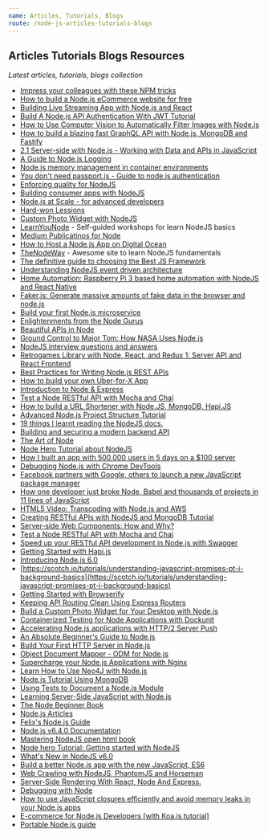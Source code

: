 ---
name: Articles, Tutorials, Blogs
route: /node-js-articles-tutorials-blogs
---
## Articles Tutorials Blogs Resources
*Latest articles, tutorials, blogs collection*
- [Impress your colleagues with these NPM tricks](https://dev.to/borrellidev/impress-your-colleagues-with-these-npm-tricks-3fcb)
- [How to build a Node.js eCommerce website for free](https://adrianmejia.com/how-to-build-a-node-js-ecommerce-website-for-free)
- [Building Live Streaming App with Node.js and React](https://quantizd.com/building-live-streaming-app-with-node-js-and-react)
- [Build A Node.js API Authentication With JWT Tutorial](https://www.youtube.com/watch?v=2jqok-WgelI&utm_campaign=read_more)
- [How to Use Computer Vision to Automatically Filter Images with Node.js](https://dev.to/heroku/how-to-use-computer-vision-to-automatically-filter-images-3g7k)
- [How to build a blazing fast GraphQL API with Node.js, MongoDB and Fastify](https://medium.com/free-code-camp/how-to-build-a-blazing-fast-graphql-api-with-node-js-mongodb-and-fastify-77fd5acd2998&utm_campaign=read_more)
- [2.1 Server-side with Node.js - Working with Data and APIs in JavaScript](https://www.youtube.com/watch?v=wxbQP1LMZsw)
- [A Guide to Node.js Logging](https://www.twilio.com/blog/guide-node-js-logging&utm_campaign=read_more)
- [Node.js memory management in container environments](https://developer.ibm.com/articles/nodejs-memory-management-in-container-environments/)
- [You don't need passport.js - Guide to node.js authentication](https://softwareontheroad.com/nodejs-jwt-authentication-oauth)
- [Enforcing quality for NodeJS](https://hackernoon.com/enforcing-code-quality-for-node-js-c3b837d7ae17)
- [Building consumer apps with NodeJS](https://venturebeat.com/2012/01/07/building-consumer-apps-with-node/)
- [Node.js at Scale - for advanced developers](https://blog.risingstack.com/nodejs-at-scale-npm-best-practices/) 
- [Hard-won Lessions](https://blog.scottnonnenberg.com/hard-won-lessons-five-years-with-node-js)
- [Custom Photo Widget with NodeJS](https://scotch.io/tutorials/build-a-custom-photo-widget-for-your-desktop-with-node-js) 
- [LearnYouNode](https://github.com/workshopper/learnyounode) - Self-guided workshops for learn NodeJS basics
- [Medium Publicatinos for Node](https://medium.com/search/publications?q=node)
- [How to Host a Node.js App on Digital Ocean](https://scotch.io/tutorials/how-to-host-a-node-js-app-on-digital-ocean)
- [TheNodeWay](http://thenodeway.io/) - Awesome site to learn NodeJS fundamentals
- [The definitive guide to choosing the Best JS Framework](http://blog.500tech.com/best-js-framework/)
- [Understanding NodeJS event driven architecture](https://medium.freecodecamp.com/understanding-node-js-event-driven-architecture-223292fcbc2d)
- [Home Automation: Raspberry Pi 3 based home automation with NodeJS and React Native](https://github.com/deepsyx/home-automation)
- [Faker.js: Generate massive amounts of fake data in the browser and node.js](https://github.com/Marak/faker.js)
- [Build your first Node.js microservice](http://mxstbr.blog/2017/01/your-first-node-microservice)
- [Enlightenments from the Node Gurus](https://www.sitepoint.com/node-js-best-practices-from-the-node-gurus)
- [Beautiful APIs in Node](https://medium.com/software-engineering/beautiful-node-apis-eaf0b636cbe)
- [Ground Control to Major Tom: How NASA Uses Node.js](https://nodejs.org/static/documents/casestudies/Node_CaseStudy_Nasa_FNL.pdf)
- [NodeJS interview questions and answers](http://blog.risingstack.com/node-js-interview-questions-and-answers-2017)
- [Retrogames Library with Node, React, and Redux 1: Server API and React Frontend](https://scotch.io/tutorials/retrogames-library-with-node-react-and-redux-1-server-api-and-react-frontend)
- [Best Practices for Writing Node.js REST APIs](http://blog.risingstack.com/10-best-practices-for-writing-node-js-rest-apis)
- [How to build your own Uber-for-X App](https://medium.freecodecamp.com/how-to-build-your-own-uber-for-x-app-33237955e253)
- [Introduction to Node & Express](https://medium.com/javascript-scene/introduction-to-node-express-90c431f9e6fd)
- [Test a Node RESTful API with Mocha and Chai](https://scotch.io/tutorials/test-a-node-restful-api-with-mocha-and-chai)
- [How to build a URL Shortener with Node.JS, MongoDB, Hapi.JS](http://codetuts.tech/build-a-url-shortener-node-hapi-js)
- [Advanced Node.js Project Structure Tutorial](https://blog.risingstack.com/node-js-project-structure-tutorial-node-js-at-scale)
- [19 things I learnt reading the NodeJS docs.](https://hackernoon.com/19-things-i-learnt-reading-the-nodejs-docs-8a2dcc7f307f?utm_source=mybridge&utm_medium=blog&utm_campaign=read_more)
- [Building and securing a modern backend API](https://scotch.io/tutorials/building-and-securing-a-modern-backend-api)
- [The Art of Node](https://github.com/maxogden/art-of-node#the-art-of-node)
- [Node Hero Tutorial about NodeJS](https://blog.risingstack.com/node-hero-tutorial-getting-started-with-node-js/)
- [How I built an app with 500,000 users in 5 days on a $100 server](https://medium.com/unboxd/how-i-built-an-app-with-500-000-users-in-5-days-on-a-100-server-77deeb238e83#.8pkwyo6m4)
- [Debugging Node.js with Chrome DevTools](https://medium.com/@paul_irish/debugging-node-js-nightlies-with-chrome-devtools-7c4a1b95ae27#.7qtgzho1a)
- [Facebook partners with Google, others to launch a new JavaScript package manager](https://techcrunch.com/2016/10/11/facebook-partners-with-google-others-to-launch-a-new-javascript-package-manager/)
- [How one developer just broke Node, Babel and thousands of projects in 11 lines of JavaScript](http://www.theregister.co.uk/2016/03/23/npm_left_pad_chaos/)
- [HTML5 Video: Transcoding with Node.js and AWS](https://lostechies.com/bradcarleton/2013/11/20/html5-video-transcoding-with-node-js-and-aws/)
- [Creating RESTful APIs with NodeJS and MongoDB Tutorial](http://adrianmejia.com/blog/2014/10/01/creating-a-restful-api-tutorial-with-nodejs-and-mongodb/)
- [Server-side Web Components: How and Why?](https://scotch.io/tutorials/server-side-web-components-how-and-why)
- [Test a Node RESTful API with Mocha and Chai](https://scotch.io/tutorials/test-a-node-restful-api-with-mocha-and-chai)
- [Speed up your RESTful API development in Node.js with Swagger](https://scotch.io/tutorials/speed-up-your-restful-api-development-in-node-js-with-swagger)
- [Getting Started with Hapi.js](https://scotch.io/tutorials/getting-started-with-hapi-js) 
- [Introducing Node.js 6.0](https://scotch.io/bar-talk/introducing-node-js-6-0)
- [https://scotch.io/tutorials/understanding-javascript-promises-pt-i-background-basics](https://scotch.io/tutorials/understanding-javascript-promises-pt-i-background-basics)
- [Getting Started with Browserify](https://scotch.io/tutorials/getting-started-with-browserify)
- [Keeping API Routing Clean Using Express Routers](https://scotch.io/tutorials/keeping-api-routing-clean-using-express-routers)
- [Build a Custom Photo Widget for Your Desktop with Node.js](https://scotch.io/tutorials/build-a-custom-photo-widget-for-your-desktop-with-node-js)
- [Containerized Testing for Node Applications with Dockunit](https://scotch.io/tutorials/containerized-testing-for-node-applications-with-dockunit)
- [Accelerating Node.js applications with HTTP/2 Server Push](https://blog.cloudflare.com/accelerating-node-js-applications-with-http-2-server-push/)
- [An Absolute Beginner's Guide to Node.js](http://blog.modulus.io/absolute-beginners-guide-to-nodejs)
- [Build Your First HTTP Server in Node.js](http://blog.modulus.io/build-your-first-http-server-in-nodejs)
- [Object Document Mapper - ODM for Node.js](http://blog.modulus.io/npm-install-camo)
- [Supercharge your Node.js Applications with Nginx](http://blog.modulus.io/supercharge-your-nodejs-applications-with-nginx)
- [Learn How to Use Neo4J with Node.js](http://blog.modulus.io/learn-how-to-use-neo4j-with-node.js)
- [Node.js Tutorial Using MongoDB](http://blog.modulus.io/mongodb-tutorial)
- [Using Tests to Document a Node.js Module](http://blog.modulus.io/using-tests-to-document-a-nodejs-module)
- [Learning Server-Side JavaScript with Node.js](http://code.tutsplus.com/tutorials/learning-server-side-javascript-with-nodejs--net-10044)
- [The Node Beginner Book](http://www.nodebeginner.org/#about)
- [Node.js Articles](https://howtonode.org/)
- [Felix's Node.js Guide](http://nodeguide.com/)
- [Node.js v6.4.0 Documentation](https://nodejs.org/api/)
- [Mastering NodeJS open html book](http://visionmedia.github.io/masteringnode/book.html)
- [Node hero Tutorial: Getting started with NodeJS](https://blog.risingstack.com/node-hero-tutorial-getting-started-with-node-js/)
- [What's New in NodeJS v6.0](https://blog.risingstack.com/whats-new-in-node-v6/)
- [Build a better Node.js app with the new JavaScript, ES6](https://scotch.io/tutorials/better-node-with-es6-pt-i)
- [Web Crawling with NodeJS, PhantomJS and Horseman](http://www.sitepoint.com/web-crawling-node-phantomjs-horseman/)
- [Server-Side Rendering With React, Node And Express.](https://www.smashingmagazine.com/2016/03/server-side-rendering-react-node-express)
- [Debugging with Node](http://krasimirtsonev.com/blog/article/debugging-with-node)
- [How to use JavaScript closures efficiently and avoid memory leaks in your Node.js apps](http://www.ibm.com/developerworks/library/wa-use-javascript-closures-efficiently/index.html)
- [E-commerce for Node.js Developers [with Koa.js tutorial]](https://snipcart.com/blog/node-js-ecommerce-koa-js-tutorial)
- [Portable Node.js guide](https://github.com/ehmicky/portable-node-guide)
